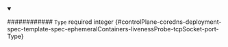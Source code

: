 
<details className="config-field" data-expandable="false" open>
<summary>

############ `Type` <span className="config-field-required" data-required="false">required</span> <span className="config-field-type">integer</span> <span className="config-field-default"></span> <span className="config-field-enum"></span> {#controlPlane-coredns-deployment-spec-template-spec-ephemeralContainers-livenessProbe-tcpSocket-port-Type}



</summary>



</details>

